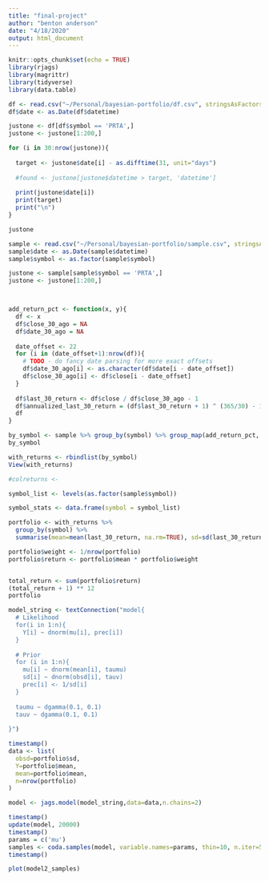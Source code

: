 ```yaml
---
title: "final-project"
author: "benton anderson"
date: "4/18/2020"
output: html_document
---
```


```r
knitr::opts_chunk$set(echo = TRUE)
library(rjags)
library(magrittr)
library(tidyverse)
library(data.table)
```



```r
df <- read.csv("~/Personal/bayesian-portfolio/df.csv", stringsAsFactors = FALSE)
df$date <- as.Date(df$datetime)

justone <- df[df$symbol == 'PRTA',]
justone <- justone[1:200,]

for (i in 30:nrow(justone)){
  
  target <- justone$date[i] - as.difftime(31, unit="days")
  
  #found <- justone[justone$datetime > target, 'datetime']
  
  print(justone$date[i])
  print(target)
  print("\n")
}

justone
```

```r
sample <- read.csv("~/Personal/bayesian-portfolio/sample.csv", stringsAsFactors = FALSE)
sample$date <- as.Date(sample$datetime)
sample$symbol <- as.factor(sample$symbol)

justone <- sample[sample$symbol == 'PRTA',]
justone <- justone[1:200,]



add_return_pct <- function(x, y){
  df <- x
  df$close_30_ago = NA
  df$date_30_ago = NA
  
  date_offset <- 22
  for (i in (date_offset+1):nrow(df)){
    # TODO - do fancy date parsing for more exact offsets
    df$date_30_ago[i] <- as.character(df$date[i - date_offset])
    df$close_30_ago[i] <- df$close[i - date_offset]
  }
  
  df$last_30_return <- df$close / df$close_30_ago - 1
  df$annualized_last_30_return = (df$last_30_return + 1) ^ (365/30) - 1
  df
}

by_symbol <- sample %>% group_by(symbol) %>% group_map(add_return_pct, keep = TRUE)
by_symbol
```

```r
with_returns <- rbindlist(by_symbol)
View(with_returns)
```

```r
#colreturns <- 
```

```r

symbol_list <- levels(as.factor(sample$symbol))

symbol_stats <- data.frame(symbol = symbol_list)

portfolio <- with_returns %>% 
  group_by(symbol) %>% 
  summarise(mean=mean(last_30_return, na.rm=TRUE), sd=sd(last_30_return, na.rm=TRUE))

portfolio$weight <- 1/nrow(portfolio)
portfolio$return <- portfolio$mean * portfolio$weight


total_return <- sum(portfolio$return)
(total_return + 1) ** 12
portfolio
```


```r
model_string <- textConnection("model{
  # Likelihood
  for(i in 1:n){
    Y[i] ~ dnorm(mu[i], prec[i])
  }
  
  # Prior
  for (i in 1:n){
    mu[i] ~ dnorm(mean[i], taumu)
    sd[i] ~ dnorm(obsd[i], tauv)
    prec[i] <- 1/sd[i]
  }
  
  taumu ~ dgamma(0.1, 0.1)
  tauv ~ dgamma(0.1, 0.1)
  
}")
```


```r
timestamp()
data <- list(
  obsd=portfolio$sd,
  Y=portfolio$mean,
  mean=portfolio$mean,
  n=nrow(portfolio)
)

model <- jags.model(model_string,data=data,n.chains=2)
```


```r
timestamp()
update(model, 20000)
timestamp()
params = c('mu')
samples <- coda.samples(model, variable.names=params, thin=10, n.iter=50000)
timestamp()
```

```r
plot(model2_samples)
```

